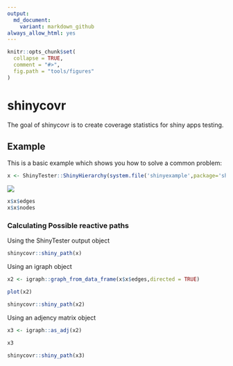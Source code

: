 ```yaml
---
output:
  md_document:
    variant: markdown_github
always_allow_html: yes
---
```


<!-- README.md is generated from README.Rmd. Please edit that file -->

```r
knitr::opts_chunk$set(
  collapse = TRUE,
  comment = "#>",
  fig.path = "tools/figures"
)
```

# shinycovr

The goal of shinycovr is to create coverage statistics for shiny apps testing.

## Example

This is a basic example which shows you how to solve a common problem:

```r
x <- ShinyTester::ShinyHierarchy(system.file('shinyexample',package='shinycovr'))
```

![](tools/figures/readme_image.png)

```r
x$x$edges
x$x$nodes
```

### Calculating Possible reactive paths 

Using the ShinyTester output object

```r
shinycovr::shiny_path(x)
```

Using an igraph object

```r
x2 <- igraph::graph_from_data_frame(x$x$edges,directed = TRUE)

plot(x2)

shinycovr::shiny_path(x2)
```

Using an adjency matrix object

```r
x3 <- igraph::as_adj(x2)

x3

shinycovr::shiny_path(x3)
```